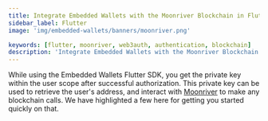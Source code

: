 ```yaml
---
title: Integrate Embedded Wallets with the Moonriver Blockchain in Flutter
sidebar_label: Flutter
image: 'img/embedded-wallets/banners/moonriver.png'

keywords: [flutter, moonriver, web3auth, authentication, blockchain]
description: 'Integrate Embedded Wallets with the Moonriver Blockchain in Flutter | Embedded Wallets'
---
```



<SEO
  title="Integrate Embedded Wallets with the Moonriver Blockchain in Flutter"
  description="Integrate Embedded Wallets with the Moonriver Blockchain in Flutter | Embedded Wallets"
  image="https://docs.metamask.io/img/embedded-wallets/banners/moonriver.png"
  slug="/embedded-wallets/connect-blockchain/evm/moonriver/flutter"
/>

While using the Embedded Wallets Flutter SDK, you get the private key within the user scope after successful authorization. This private key can be used to retrieve the user's address, and interact with [Moonriver](https://moonbeam.network/networks/moonriver/) to make any blockchain calls. We have highlighted a few here for getting you started quickly on that.

<EVMInteraction />
